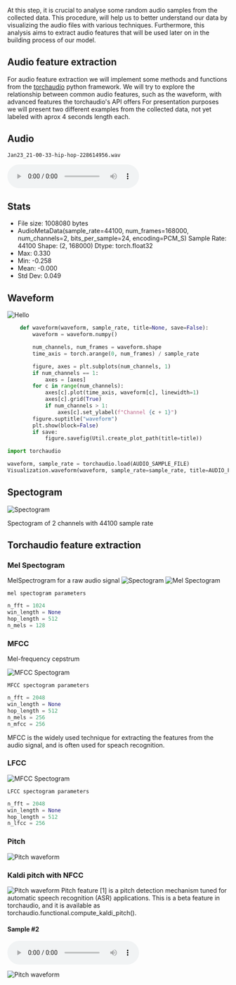 

At this step, it is crucial to analyse some random audio samples from the collected data.
This procedure, will help us to better understand our data by visualizing the audio files with various techniques.
Furthermore, this analysis aims to extract audio features that will be used later on in the building process of our model.

## Audio feature extraction

For audio feature extraction we will implement some methods and functions from the [torchaudio](https://pytorch.org/audio/stable/index.html) python framework.
We will try to explore the relationship between common audio features, such as the waveform, with advanced features the torchaudio's API offers
For presentation purposes we will present two different examples from the collected data, not yet labeled with aprox 4 seconds length each.

## Audio
`Jan23_21-00-33-hip-hop-228614956.wav`

<audio
    controls
    src="/mlvcdocs/Jan23_21-00-33-hip-hop-228614956-1.wav">
</audio>

## Stats

 - File size: 1008080 bytes
 - AudioMetaData(sample_rate=44100, num_frames=168000, num_channels=2, bits_per_sample=24, encoding=PCM_S)
Sample Rate: 44100
Shape: (2, 168000)
Dtype: torch.float32
 - Max:      0.330
 - Min:     -0.258
 - Mean:    -0.000
 - Std Dev:  0.049

## Waveform

<Image src={waveform} alt="Hello" width={900} height={500}/>

```python
    def waveform(waveform, sample_rate, title=None, save=False):
        waveform = waveform.numpy()

        num_channels, num_frames = waveform.shape
        time_axis = torch.arange(0, num_frames) / sample_rate

        figure, axes = plt.subplots(num_channels, 1)
        if num_channels == 1:
            axes = [axes]
        for c in range(num_channels):
            axes[c].plot(time_axis, waveform[c], linewidth=1)
            axes[c].grid(True)
            if num_channels > 1:
                axes[c].set_ylabel(f"Channel {c + 1}")
        figure.suptitle("waveform")
        plt.show(block=False)
        if save:
            figure.savefig(Util.create_plot_path(title=title))
```
```python
import torchaudio

waveform, sample_rate = torchaudio.load(AUDIO_SAMPLE_FILE)
Visualization.waveform(waveform, sample_rate=sample_rate, title=AUDIO_FILE_TITLE, save=True)
```

## Spectogram

<Image src={specto} alt="Spectogram" width={900} height={500}/>

Spectogram of 2 channels with 44100 sample rate

## Torchaudio feature extraction

### Mel Spectogram
MelSpectrogram for a raw audio signal
<Image src={spec} alt="Spectogram" width={900} height={500}/>
<Image src={spec_mel} alt="Mel Spectogram" width={900} height={500}/>

`mel spectogram parameters`
```python
n_fft = 1024
win_length = None
hop_length = 512
n_mels = 128
```


### MFCC
Mel-frequency cepstrum


<Image src={spec_mfcc} alt="MFCC Spectogram" width={900} height={500}/>

`MFCC spectogram parameters`
```python
n_fft = 2048
win_length = None
hop_length = 512
n_mels = 256
n_mfcc = 256
```

MFCC is the widely used technique for extracting the features from the audio signal,
and is often used for speach recognition.


### LFCC

<Image src={spec_lfcc} alt="MFCC Spectogram" width={900} height={500}/>

`LFCC spectogram parameters`
```python
n_fft = 2048
win_length = None
hop_length = 512
n_lfcc = 256
```

### Pitch
<Image src={spec_pitch} alt="Pitch waveform" width={900} height={500}/>

### Kaldi pitch with NFCC
<Image src={kaldi} alt="Pitch waveform" width={900} height={500}/>
Pitch feature [1] is a pitch detection mechanism tuned for automatic speech recognition (ASR) applications. This is a beta feature in torchaudio, and it is available as torchaudio.functional.compute_kaldi_pitch().

#### Sample #2
<audio
    controls
    src="/mlvcdocs/Jan23_21-04-03-hip-hop-228614956-2.wav">
</audio>

<Image src={kaldi2} alt="Pitch waveform" width={900} height={500}/>
